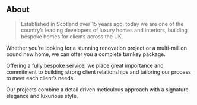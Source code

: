## About

> Established in Scotland over 15 years ago, today we are one of the country’s leading developers of luxury homes and interiors, building bespoke homes for clients across the UK.

Whether you’re looking for a stunning renovation project or a multi-million pound new home, we can offer you a complete turnkey package.

Offering a fully bespoke service, we place great importance and commitment to building strong client relationships and tailoring our process to meet each client’s needs.

Our projects combine a detail driven meticulous approach with a signature elegance and luxurious style.

